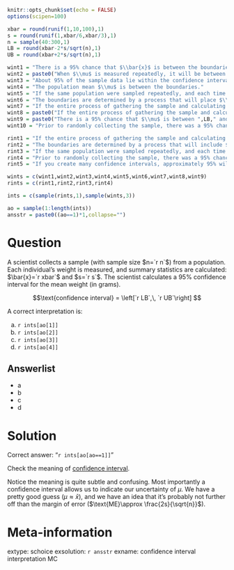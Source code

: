 ```r
knitr::opts_chunk$set(echo = FALSE)
options(scipen=100)

xbar = round(runif(1,10,100),1)
s = round(runif(1,xbar/6,xbar/3),1)
n = sample(40:300,1)
LB = round(xbar-2*s/sqrt(n),1)
UB = round(xbar+2*s/sqrt(n),1)

wint1 = "There is a 95% chance that $\\bar{x}$ is between the boundaries."
wint2 = paste0("When $\\mu$ is measured repeatedly, it will be between these boundaries (",LB," and ",UB,") approximately 95% of the time.",collapse="")
wint3 = "About 95% of the sample data lie within the confidence interval."
wint4 = "The population mean $\\mu$ is between the boundaries."
wint5 = "If the same population were sampled repeatedly, and each time a confidence interval was calculated, then the sample mean will be between the boundaries approximately 95% of the time."
wint6 = "The boundaries are determined by a process that will place $\\bar{x}$ between the boundaries 95% of the time."
wint7 = "If the entire process of gathering the sample and calculating the confidence interval is repeated, there is a 95% chance that $\\bar{x}$ will be between the new boundaries."
wint8 = paste0("If the entire process of gathering the sample and calculating the confidence interval is repeated, there is a 95% chance the new sample mean will be between ",LB," and ",UB,".",collapse="")
wint9 = paste0("There is a 95% chance that $\\mu$ is between ",LB," and ",UB,". (Hint: this is wrong, but the reasoning is [super subtle and slightly controversial](https://en.wikipedia.org/wiki/Foundations_of_statistics#Bayesian_inference_versus_frequentist_inference).)",collapse="")
wint10 = "Prior to randomly collecting the sample, there was a 95% chance the (yet-to-be-determined) confidence interval would contain $\\bar{x}$."

rint1 = "If the entire process of gathering the sample and calculating the confidence interval is repeated, there is a 95% chance that $\\mu$ will be between the new boundaries."
rint2 = "The boundaries are determined by a process that will include $\\mu$ between the boundaries 95% of the time."
rint3 = "If the same population were sampled repeatedly, and each time a confidence interval was calculated, then the population mean will be between the boundaries approximately 95% of the time."
rint4 = "Prior to randomly collecting the sample, there was a 95% chance the (yet-to-be-determined) confidence interval would contain $\\mu$."
rint5 = "If you create many confidence intervals, approximately 95% will contain their true population mean."

wints = c(wint1,wint2,wint3,wint4,wint5,wint6,wint7,wint8,wint9)
rints = c(rint1,rint2,rint3,rint4)

ints = c(sample(rints,1),sample(wints,3))

ao = sample(1:length(ints))
ansstr = paste0((ao==1)*1,collapse="")

```

Question
========

A scientist collects a sample (with sample size $n=`r n`$) from a population. Each individual's weight is measured, and summary statistics are calculated: $\bar{x}=`r xbar`$ and $s=`r s`$. The scientist calculates a 95% confidence interval for the mean weight (in grams).

$$\text{confidence interval} = \left[`r LB`,\, `r UB`\right] $$

A correct interpretation is:

a. `r ints[ao[1]]`
b. `r ints[ao[2]]`
c. `r ints[ao[3]]`
d. `r ints[ao[4]]`

Answerlist
--------
* a
* b
* c
* d


Solution
========

Correct answer: "`r ints[ao[ao==1]]`"

Check the meaning of [confidence interval](https://en.wikipedia.org/wiki/Confidence_interval){target="_blank"}.

Notice the meaning is quite subtle and confusing. Most importantly a confidence interval allows us to indicate our uncertainty of $\mu$. We have a pretty good guess ($\mu \approx \bar{x}$), and we have an idea that it's probably not further off than the margin of error ($\text{ME}\approx \frac{2s}{\sqrt{n}}$).


Meta-information
================
extype: schoice
exsolution: `r ansstr`
exname: confidence interval interpretation MC